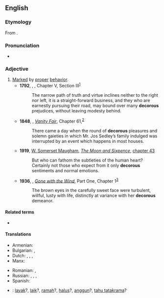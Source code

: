 ==English==

===Etymology===
{{PIE root|en|deḱ}}
From {{der|en|la|decōrus||seemly, becoming}}.

===Pronunciation===
* {{a|UK}} {{IPA|/ˈdɛkəɹəs/|lang=en}}

===Adjective===
{{en-adj}}

# [[mark|Marked]] by [[proper]] [[behavior]].
#* '''1792''', {{w|Mary Wollstonecraft}}, ''{{w|A Vindication of the Rights of Women}}'', Chapter V, Section III<sup>[http://www.gutenberg.org/cache/epub/3420/pg3420-images.html]</sup>
#*: The narrow path of truth and virtue inclines neither to the right nor left, it is a straight-forward business, and they who are earnestly pursuing their road, may bound over many '''decorous''' prejudices, without leaving modesty behind.
#* '''1848''', {{w|William Makepeace Thackeray}}, ''[[w:Vanity Fair (novel)|Vanity Fair]]'', Chapter 61,<sup>[http://www.gutenberg.org/files/599/599-h/599-h.htm]</sup>
#*: There came a day when the round of '''decorous''' pleasures and solemn gaieties in which Mr. Jos Sedley’s family indulged was interrupted by an event which happens in most houses.
#* '''1919''', [[w:William Somerset Maugham|W. Somerset Maugham]], ''[[w:The Moon and Sixpence|The Moon and Sixpence]]'', [[s:The Moon and Sixpence/Chapter XLIII|chapter 43]]
#*: But who can fathom the subtleties of the human heart? Certainly not those who expect from it only '''decorous''' sentiments and normal emotions.
#* '''1936''', {{w|Margaret Mitchell}}, ''[[w:Gone with the Wind (novel)|Gone with the Wind]]'', Part One, Chapter 1<sup>[http://gutenberg.net.au/ebooks02/0200161h.html]</sup>
#*: The brown eyes in the carefully sweet face were turbulent, willful, lusty with life, distinctly at variance with her '''decorous''' demeanor.

====Related terms====
* {{l|en|decorum}}

====Translations====
{{trans-top|behaving properly}}
* Armenian: {{t+|hy|պատշաճ}}
* Bulgarian: {{t+|bg|пристоен}}, {{t+|bg|благоприличен}}
* Dutch: {{t+|nl|keurig}}, {{t+|nl|goed}}, {{t+|nl|net}}, {{t|nl|welvoeglijk}}
* Manx: {{t|gv|beasagh}}
{{trans-mid}}
* Romanian: {{t+|ro|cuviincios}}, {{t|ro|decoros}}
* Russian: {{t+|ru|благопристо́йный|m}}, {{t+|ru|поря́дочный|m}}, {{t+|ru|прили́чный|m}}, {{t+|ru|присто́йный|m}}
* Spanish: {{t+|es|decoro|m}}
{{trans-bottom}}

{{checktrans-top}}
* {{ttbc|id}}: [[layak]]?, [[laik]]?, [[ramah]]?, [[halus]]?, [[anggun]]?, [[tahu tatakrama]]?
{{trans-mid}}
{{trans-bottom}}